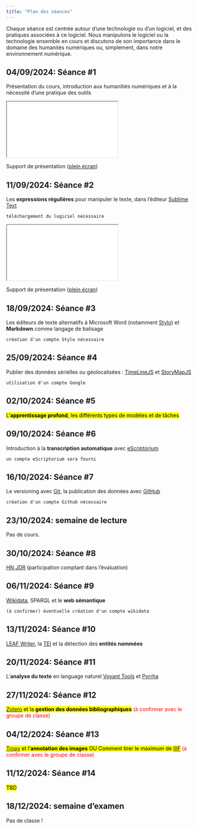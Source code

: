 ```yaml
---
title: "Plan des séances"
---
```


Chaque séance est centrée autour d'une technologie ou d'un logiciel, et des pratiques associées à ce logiciel. Nous manipulons le logiciel ou la technologie ensemble en cours et discutons de son importance dans le domaine des humanités numériques ou, simplement, dans notre environnement numérique.

## 04/09/2024: Séance #1

Présentation du cours, introduction aux humanitiés numériques et à la nécessité d'une pratique des outils

```{=html}
<iframe src="/slides/session1.html"></iframe>
```

Support de présentation ([plein écran](/slides/session1.qmd){target="_blank"})

## 11/09/2024: Séance #2

Les **expressions régulières** pour manipuler le texte, dans l'éditeur [Sublime Text](https://www.sublimetext.com/)

```
téléchargement du logiciel nécessaire
```

```{=html}
<iframe src="/slides/session2.html"></iframe>
```
Support de présentation ([plein écran](/slides/session2.qmd){target="_blank"})

## 18/09/2024: Séance #3

Les éditeurs de texte alternatifs à Microsoft Word (notamment [Stylo](https://stylo.huma-num.fr/)) et **Markdown** comme langage de balisage

```
création d'un compte Stylo nécessaire
```

## 25/09/2024: Séance #4

Publier des données sérielles ou géolocalisées : [TimeLineJS](https://timeline.knightlab.com/) et [StoryMapJS](https://storymap.knightlab.com/)

```
utilisation d'un compte Google
```

## 02/10/2024: Séance #5

<mark>L'**apprentissage profond**, les différents types de modèles et de tâches</mark>

## 09/10/2024: Séance #6

Introduction à la **transcription automatique** avec [eScriptorium](https://escriptorium.readthedocs.io/en/latest/)

```
un compte eScriptorium sera fourni
```

## 16/10/2024: Séance #7

Le versioning avec [Git](https://git-scm.com/), la publication des données avec [GitHub](https://github.com/)

```
création d'un compte Github nécessaire
```

## 23/10/2024: semaine de lecture

Pas de cours.

## 30/10/2024: Séance #8

[HN JDR](https://dhrpg.github.io/getting-started/) (participation comptant dans l'évaluation)

## 06/11/2024: Séance #9

[Wikidata](https://www.wikidata.org), SPARQL et le **web sémantique**

```
(à confirmer) éventuelle création d'un compte wikidata
```

## 13/11/2024: Séance #10

[LEAF Writer](https://leaf-writer.leaf-vre.org/), la [TEI](https://tei-c.org/) et la détection des **entités nommées**

## 20/11/2024: Séance #11

L'**analyse du texte** en language naturel [Voyant Tools](https://voyant-tools.org/) et [Pyrrha](https://pyrrha.huma-num.fr/)

## 27/11/2024: Séance #12

<mark>[Zotero](https://www.zotero.org/) et la **gestion des données bibliographiques**</mark> <span style="color: red;">(à confirmer avec le groupe de classe)</span>

## 04/12/2024: Séance #13

<mark>[Tropy](https://tropy.org/) et l'**annotation des images** OU Comment tirer le maximum de [IIIF](https://iiif.io/)</mark> <span style="color: red;">(à confirmer avec le groupe de classe)</span>

## 11/12/2024: Séance #14

<mark>TBD</mark>

## 18/12/2024: semaine d'examen

Pas de classe !